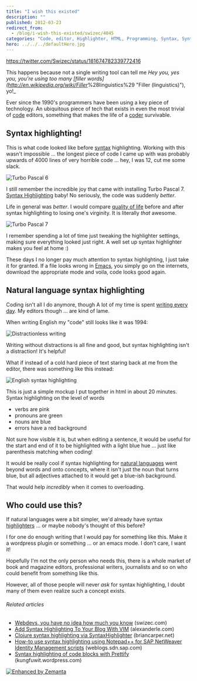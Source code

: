 ```yaml
---
title: "I wish this existed"
description: ""
published: 2012-03-23
redirect_from:
  - /blog/i-wish-this-existed/swizec/4045
categories: "Code, editor, Highlighter, HTML, Programming, Syntax, Syntax highlighting, Turbo Pascal, Uncategorized"
hero: ../../../defaultHero.jpg
---
```


https://twitter.com/Swizec/status/181674782339772416

This happens because not a single writing tool can tell me _Hey you, yes you, you're using too many [filler words]\(<http://en.wikipedia.org/wiki/Filler>_%28linguistics%29 "Filler (linguistics)"), yo!\_

Ever since the 1990's programmers have been using a key piece of technology. An ubiquitous piece of tech that exists in even the most trivial of [code](http://en.wikipedia.org/wiki/Code "Code") editors, something that makes the life of a [coder](http://en.wikipedia.org/wiki/Programmer "Programmer") survivable.

## Syntax highlighting!

This is what code looked like before [syntax](http://en.wikipedia.org/wiki/Syntax "Syntax") highlighting. Working with this wasn't impossible ... the longest piece of code I came up with was probably upwards of 4000 lines of very horrible code ... hey, I was 12, cut me some slack.

![Turbo Pascal 6](http://swizec.com/blog/wp-content/uploads/2012/03/turbo_pascal.png "Turbo Pascal 6")

I still remember the incredible joy that came with installing Turbo Pascal 7. [Syntax Highlighting](http://en.wikipedia.org/wiki/Syntax_highlighting "Syntax highlighting") baby! No seriously, the code was suddenly _better_.

Life in general was _better_. I would compare [quality of life](http://en.wikipedia.org/wiki/Quality_of_life "Quality of life") before and after syntax highlighting to losing one's virginity. It is literally _that_ awesome.

![Turbo Pascal 7](http://swizec.com/blog/wp-content/uploads/2012/03/turbo_pascal_7_scholl_pack_13_640966.png "Turbo Pascal 7")

I remember spending a lot of time just tweaking the highlighter settings, making sure everything looked just right. A well set up syntax highlighter makes you feel at home :)

These days I no longer pay much attention to syntax highlighting, I just take it for granted. If a file looks wrong in [Emacs](http://www.gnu.org/software/emacs "Emacs"), you simply go on the internets, download the appropriate mode and voila, code looks good again.

## Natural language syntax highlighting

Coding isn't all I do anymore, though A lot of my time is spent [writing every day](http://swizec.com/blog/on-writing-every-day/swizec/3058). My editors though ... are kind of lame.

When writing English my "code" still looks like it was 1994:

![Distractionless writing](http://swizec.com/blog/wp-content/uploads/2012/03/Screen-Shot-2012-03-23-at-11.57.31-AM.png "Distractionless writing")

Writing without distractions is all fine and good, but syntax highlighting isn't a distraction! It's helpful!

What if instead of a cold hard piece of text staring back at me from the editor, there was something like this instead:

![English syntax highlighting](http://swizec.com/blog/wp-content/uploads/2012/03/Screen-Shot-2012-03-23-at-12.34.24-PM.png "English syntax highlighting")

This is just a simple mockup I put together in html in about 20 minutes. Syntax highlighting on the level of words

- verbs are pink
- pronouns are green
- nouns are blue
- errors have a red background

Not sure how visible it is, but when editing a sentence, it would be useful for the start and end of it to be highlighted with a light blue hue ... just like parenthesis matching when coding!

It would be really cool if syntax highlighting for [natural languages](http://en.wikipedia.org/wiki/Natural_language "Natural language") went beyond words and onto concepts, where it isn't just the noun that turns blue, but all adjectives attached to it would get a blue-ish background.

That would help _incredibly_ when it comes to overloading.

## Who could use this?

If natural languages were a bit simpler, we'd already have syntax [highlighters](http://en.wikipedia.org/wiki/Highlighter "Highlighter") ... or maybe nobody's thought of this before?

I for one do enough writing that I would pay for something like this. Make it a wordpress plugin or something ... or an emacs mode. I don't care, I want it!

Hopefully I'm not the only person who needs this, there is a whole market of book and magazine editors, professional writers, journalists and so on who could benefit from something like this.

However, all of those people will never _ask_ for syntax highlighting, I doubt many of them even realize such a concept exists.

###### Related articles

- [Webdevs, you have no idea how much you know](http://swizec.com/blog/webdevs-you-have-no-idea-how-much-you-know/swizec/3891) (swizec.com)
- [Add Syntax Highlighting To Your Blog With VIM](http://alexanderle.com/blog/2012/03/17/syntax-highlighting-with-gvim.html) (alexanderle.com)
- [Clojure syntax highlighting via SyntaxHighlighter](http://briancarper.net/blog/556/clojure-syntax-highlighting-via-syntaxhighlighter) (briancarper.net)
- [How-to use syntax highlighting using Notepad++ for SAP NetWeaver Identity Management scripts](http://weblogs.sdn.sap.com/pub/wlg/28805) (weblogs.sdn.sap.com)
- [Syntax highlighting of code blocks with Prettify](http://kungfuwit.wordpress.com/2012/02/22/syntax-highlighting-for-code-blocks-in-madcap-flare-with-prettify/) (kungfuwit.wordpress.com)

[![Enhanced by Zemanta](http://img.zemanta.com/zemified_e.png?x-id=a7e90941-a919-4af3-8fc0-ae8f05b19449)](http://www.zemanta.com/ "Enhanced by Zemanta")
